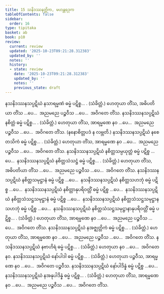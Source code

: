 ```yaml
---
title: 15 သနိဒဿနတ္တိက, မဟန္တရဒုက
tableOfContents: false
sidebar:
  order: 16
type: tipitaka
basket: ab
book: p10
review:
  current: review
  updated: '2025-10-23T09:21:28.312383'
  updated_by: ''
  notes: ''
  history:
  - state: review
    date: '2025-10-23T09:21:28.312383'
    updated_by: ''
    notes: ''
    previous_state: draft
---
```



<ReviewStatus review={frontmatter.review} showDetails={true} />

<HypothesisAnnotation frontmatter={frontmatter} />

<DynamicBreadcrumb />

<Division number="81" book="p10" e="ch" v="40" p="135">

<Paragraph number="180" book="p10">
နသနိဒဿနသပ္ပဋိဃံ နသာရမ္မဏံ ဓမ္မံ ပဋိစ္စ… . (သံခိတ္တံ.)
</Paragraph>

<Paragraph number="181" book="p10">
ဟေတုယာ တိံသ, အဓိပတိယာ တိံသ …ပေ…  အညမညေ ပဉ္စဝီသ …ပေ…  အဝိဂတေ တိံသ.
</Paragraph>

</Division>
<Division number="82" book="p10" e="ch" v="40" p="136">

<Paragraph number="182" book="p10">
နသနိဒဿနသပ္ပဋိဃံ နစိတ္တံ ဓမ္မံ ပဋိစ္စ… . (သံခိတ္တံ.)
</Paragraph>

<Paragraph number="183" book="p10">
ဟေတုယာ တိံသ, အာရမ္မဏေ နဝ …ပေ…  အညမညေ ပဉ္စဝီသ …ပေ…  အဝိဂတေ တိံသ. (နနောစိတ္တပဒံ န လဗ္ဘတိ.)
</Paragraph>

</Division>
<Division number="83" book="p10" e="ch" v="40" p="136">

<Paragraph number="184" book="p10">
နသနိဒဿနသပ္ပဋိဃံ နစေတသိကံ ဓမ္မံ ပဋိစ္စ… . (သံခိတ္တံ.)
</Paragraph>

<Paragraph number="185" book="p10">
ဟေတုယာ တိံသ, အာရမ္မဏေ နဝ …ပေ…  အညမညေ ပဉ္စဝီသ …ပေ…  အဝိဂတေ တိံသ.
</Paragraph>

</Division>
<Division number="84" book="p10" e="ch" v="40" p="136">

<Paragraph number="186" book="p10">
နသနိဒဿနသပ္ပဋိဃံ နစိတ္တသမ္ပယုတ္တံ ဓမ္မံ ပဋိစ္စ …ပေ…  နသနိဒဿနသပ္ပဋိဃံ နစိတ္တသံသဋ္ဌံ ဓမ္မံ ပဋိစ္စ… . (သံခိတ္တံ.)
</Paragraph>

<Paragraph number="187" book="p10">
ဟေတုယာ တိံသ, အဓိပတိယာ တိံသ …ပေ…  အညမညေ ပဉ္စဝီသ …ပေ…  အဝိဂတေ တိံသ.
</Paragraph>

</Division>
<Division number="85" book="p10" e="ch" v="40" p="136">

<Paragraph number="188" book="p10">
နသနိဒဿနသပ္ပဋိဃံ နစိတ္တသမုဋ္ဌာနံ ဓမ္မံ ပဋိစ္စ …ပေ…  နသနိဒဿနသပ္ပဋိဃံ နစိတ္တသဟဘုံ ဓမ္မံ ပဋိစ္စ …ပေ…  နသနိဒဿနသပ္ပဋိဃံ နစိတ္တာနုပရိဝတ္တိံ ဓမ္မံ ပဋိစ္စ …ပေ…  နသနိဒဿနသပ္ပဋိဃံ နစိတ္တသံသဋ္ဌသမုဋ္ဌာနံ ဓမ္မံ ပဋိစ္စ …ပေ…  နသနိဒဿနသပ္ပဋိဃံ နစိတ္တသံသဋ္ဌသမုဋ္ဌာနသဟဘုံ ဓမ္မံ ပဋိစ္စ …ပေ…  နသနိဒဿနသပ္ပဋိဃံ နစိတ္တသံသဋ္ဌသမုဋ္ဌာနာနုပရိဝတ္တိံ ဓမ္မံ ပဋိစ္စ… . (သံခိတ္တံ.)
</Paragraph>

<Paragraph number="189" book="p10">
ဟေတုယာ တိံသ, အာရမ္မဏေ နဝ …ပေ…  အညမညေ ပဉ္စဝီသ …ပေ…  အဝိဂတေ တိံသ.
</Paragraph>

</Division>
<Division number="86" book="p10" e="ch" v="40" p="136">

<Paragraph number="190" book="p10">
နသနိဒဿနသပ္ပဋိဃံ နအဇ္ဈတ္တိကံ ဓမ္မံ ပဋိစ္စ… . (သံခိတ္တံ.) ဟေတုယာ တိံသ, အာရမ္မဏေ နဝ …ပေ…  အညမညေ ပဉ္စဝီသ …ပေ…  အဝိဂတေ တိံသ.
</Paragraph>

<Paragraph number="191" book="p10">
နသနိဒဿနသပ္ပဋိဃံ နဗာဟိရံ ဓမ္မံ ပဋိစ္စ… . (သံခိတ္တံ.) ဟေတုယာ နဝ …ပေ…  အဝိဂတေ နဝ.
</Paragraph>

</Division>
<Division number="87" book="p10" e="ch" v="40" p="136">

<Paragraph number="192" book="p10">
နသနိဒဿနသပ္ပဋိဃံ နော်ပါဒါ ဓမ္မံ ပဋိစ္စ… . (သံခိတ္တံ.)
</Paragraph>

<Paragraph number="193" book="p10">
ဟေတုယာ ပဉ္စဝီသ, အာရမ္မဏေ နဝ …ပေ…  အဝိဂတေ ပဉ္စဝီသ.
</Paragraph>

</Division>
<Division number="88" book="p10" e="ch" v="40" p="136">

<Paragraph number="194" book="p10">
နသနိဒဿနသပ္ပဋိဃံ နော်ပါဒိန္နံ ဓမ္မံ ပဋိစ္စ …ပေ…  နသနိဒဿနသပ္ပဋိဃံ နအနုပါဒိန္နံ ဓမ္မံ ပဋိစ္စ… . (သံခိတ္တံ.)
</Paragraph>

<Paragraph number="195" book="p10">
ဟေတုယာ တိံသ, အာရမ္မဏေ နဝ …ပေ…  အညမညေ ပဉ္စဝီသ …ပေ…  အဝိဂတေ တိံသ.
</Paragraph>
</Division>